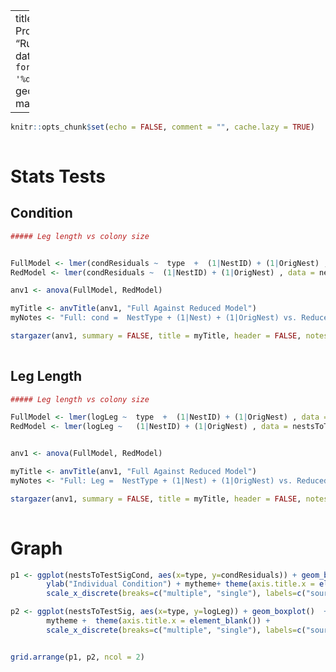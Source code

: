 

---
title: "Host Vs Propagule"
author: "Ruth Sharpe"
date: "Run on `r format(Sys.time(), '%d %B, %Y')`"
geometry: margin=1.5cm

---


```{r include = FALSE}
knitr::opts_chunk$set(echo = FALSE, comment = "", cache.lazy = TRUE)
	
```

Stats Tests
==========

Condition
--------------


```{r CondSing, results='asis',  echo = FALSE}
##### Leg length vs colony size


FullModel <- lmer(condResiduals ~  type  +  (1|NestID) + (1|OrigNest) , data = nestsToTestSig, REML = FALSE)
RedModel <- lmer(condResiduals ~  (1|NestID) + (1|OrigNest) , data = nestsToTestSig, REML = FALSE)

anv1 <- anova(FullModel, RedModel)

myTitle <- anvTitle(anv1, "Full Against Reduced Model")
myNotes <- "Full: cond =  NestType + (1|Nest) + (1|OrigNest) vs. Reduced: cond = (1|Nest) + (1|OrigNest)"

stargazer(anv1, summary = FALSE, title = myTitle, header = FALSE, notes = myNotes)
	
```

Leg Length
--------------


```{r LegSing, results='asis',  echo = FALSE}
##### Leg length vs colony size

FullModel <- lmer(logLeg ~  type  +  (1|NestID) + (1|OrigNest) , data = nestsToTestSig, REML = FALSE)
RedModel <- lmer(logLeg ~   (1|NestID) + (1|OrigNest) , data = nestsToTestSig, REML = FALSE)


anv1 <- anova(FullModel, RedModel)

myTitle <- anvTitle(anv1, "Full Against Reduced Model")
myNotes <- "Full: Leg =  NestType + (1|Nest) + (1|OrigNest) vs. Reduced: Leg = (1|Nest) + (1|OrigNest)"

stargazer(anv1, summary = FALSE, title = myTitle, header = FALSE, notes = myNotes)
	
```

Graph
========
```{r SingGraphs, fig.height=6, fig.width=12}

p1 <- ggplot(nestsToTestSigCond, aes(x=type, y=condResiduals)) + geom_boxplot() + 
		ylab("Individual Condition") + mytheme+ theme(axis.title.x = element_blank()) +
		scale_x_discrete(breaks=c("multiple", "single"), labels=c("source: multiple", "propagules: single"))

p2 <- ggplot(nestsToTestSig, aes(x=type, y=logLeg)) + geom_boxplot()  +
		mytheme +  theme(axis.title.x = element_blank()) +
		scale_x_discrete(breaks=c("multiple", "single"), labels=c("source: multiple", "propagules: single"))


grid.arrange(p1, p2, ncol = 2)


```




